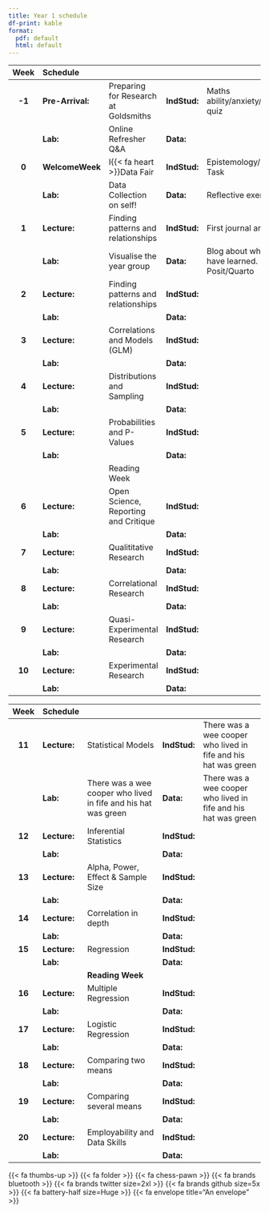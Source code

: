 ```yaml
---
title: Year 1 schedule
df-print: kable
format: 
  pdf: default
  html: default
---
```


|  Week  | Schedule         |                                      |              |                                                |
|:------:|:-----------------|:-------------------------------------|:-------------|:-----------------------------------------------|
| **-1** | **Pre-Arrival:** | Preparing for Research at Goldsmiths | **IndStud:** | Maths ability/anxiety/refresher quiz           |
|        | **Lab:**         | Online Refresher Q&A                 | **Data:**    |                                                |
| **0**  | **WelcomeWeek**  | I{{< fa heart >}}️Data Fair           | **IndStud:** | Epistemology/Ontology Task                     |
|        | **Lab:**         | Data Collection on self!             | **Data:**    | Reflective exercise                            |
| **1**  | **Lecture:**     | Finding patterns and relationships   | **IndStud:** | First journal article!                         |
|        | **Lab:**         | Visualise the year group             | **Data:**    | Blog about what you have learned. Posit/Quarto |
| **2**  | **Lecture:**     | Finding patterns and relationships   | **IndStud:** |                                                |
|        | **Lab:**         |                                      | **Data:**    |                                                |
| **3**  | **Lecture:**     | Correlations and Models (GLM)        | **IndStud:** |                                                |
|        | **Lab:**         |                                      | **Data:**    |                                                |
| **4**  | **Lecture:**     | Distributions and Sampling           | **IndStud:** |                                                |
|        | **Lab:**         |                                      | **Data:**    |                                                |
| **5**  | **Lecture:**     | Probabilities and P-Values           | **IndStud:** |                                                |
|        | **Lab:**         |                                      | **Data:**    |                                                |
|        |                  | Reading Week                         |              |                                                |
| **6**  | **Lecture:**     | Open Science, Reporting and Critique | **IndStud:** |                                                |
|        | **Lab:**         |                                      | **Data:**    |                                                |
| **7**  | **Lecture:**     | Qualititative Research               | **IndStud:** |                                                |
|        | **Lab:**         |                                      | **Data:**    |                                                |
| **8**  | **Lecture:**     | Correlational Research               | **IndStud:** |                                                |
|        | **Lab:**         |                                      | **Data:**    |                                                |
| **9**  | **Lecture:**     | Quasi-Experimental Research          | **IndStud:** |                                                |
|        | **Lab:**         |                                      | **Data:**    |                                                |
| **10** | **Lecture:**     | Experimental Research                | **IndStud:** |                                                |
|        | **Lab:**         |                                      | **Data:**    |                                                |

\newpage

|  Week  | Schedule     |                                                                |              |                                                                |
|:------:|:-------------|:---------------------------------------------------------------|:-------------|:---------------------------------------------------------------|
| **11** | **Lecture:** | Statistical Models                                             | **IndStud:** | There was a wee cooper who lived in fife and his hat was green |
|        | **Lab:**     | There was a wee cooper who lived in fife and his hat was green | **Data:**    | There was a wee cooper who lived in fife and his hat was green |
| **12** | **Lecture:** | Inferential Statistics                                         | **IndStud:** |                                                                |
|        | **Lab:**     |                                                                | **Data:**    |                                                                |
| **13** | **Lecture:** | Alpha, Power, Effect & Sample Size                             | **IndStud:** |                                                                |
|        | **Lab:**     |                                                                | **Data:**    |                                                                |
| **14** | **Lecture:** | Correlation in depth                                           | **IndStud:** |                                                                |
|        | **Lab:**     |                                                                | **Data:**    |                                                                |
| **15** | **Lecture:** | Regression                                                     | **IndStud:** |                                                                |
|        | **Lab:**     |                                                                | **Data:**    |                                                                |
|        |              | **Reading Week**                                               |              |                                                                |
| **16** | **Lecture:** | Multiple Regression                                            | **IndStud:** |                                                                |
|        | **Lab:**     |                                                                | **Data:**    |                                                                |
| **17** | **Lecture:** | Logistic Regression                                            | **IndStud:** |                                                                |
|        | **Lab:**     |                                                                | **Data:**    |                                                                |
| **18** | **Lecture:** | Comparing two means                                            | **IndStud:** |                                                                |
|        | **Lab:**     |                                                                | **Data:**    |                                                                |
| **19** | **Lecture:** | Comparing several means                                        | **IndStud:** |                                                                |
|        | **Lab:**     |                                                                | **Data:**    |                                                                |
| **20** | **Lecture:** | Employability and Data Skills                                  | **IndStud:** |                                                                |
|        | **Lab:**     |                                                                | **Data:**    |                                                                |

{{< fa thumbs-up >}} {{< fa folder >}} {{< fa chess-pawn >}} {{< fa brands bluetooth >}} {{< fa brands twitter size=2xl >}} {{< fa brands github size=5x >}} {{< fa battery-half size=Huge >}} {{< fa envelope title="An envelope" >}}
